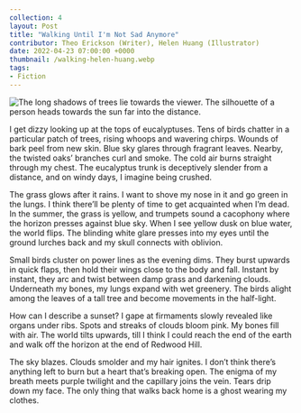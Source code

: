 ---
collection: 4
layout: Post
title: "Walking Until I'm Not Sad Anymore"
contributor: Theo Erickson (Writer), Helen Huang (Illustrator)
date: 2022-04-23 07:00:00 +0000
thumbnail: /walking-helen-huang.webp
tags: 
- Fiction
---
<div class="center">
    <img src="{{ site.baseurl }}/uploads/4/walking-helen-huang.jpg" 
        alt="The long shadows of trees lie towards the viewer. The silhouette of a person heads towards the sun far into the distance."
        class="w650" />
</div>

I get dizzy looking up at the tops of eucalyptuses. Tens of birds chatter in a particular patch of trees, rising whoops and wavering chirps. Wounds of bark peel from new skin. Blue sky glares through fragrant leaves. Nearby, the twisted oaks’ branches curl and smoke. The cold air burns straight through my chest. The eucalyptus trunk is deceptively slender from a distance, and on windy days, I imagine being crushed.

The grass glows after it rains. I want to shove my nose in it and go green in the lungs. I think there’ll be plenty of time to get acquainted when I’m dead. In the summer, the grass is yellow, and trumpets sound a cacophony where the horizon presses against blue sky. When I see yellow dusk on blue water, the world flips. The blinding white glare presses into my eyes until the ground lurches back and my skull connects with oblivion.

Small birds cluster on power lines as the evening dims. They burst upwards in quick flaps, then hold their wings close to the body and fall. Instant by instant, they arc and twist between damp grass and darkening clouds. Underneath my bones, my lungs expand with wet greenery. The birds alight among the leaves of a tall tree and become movements in the half-light.

How can I describe a sunset? I gape at firmaments slowly revealed like organs under ribs. Spots and streaks of clouds bloom pink. My bones fill with air. The world tilts upwards, till I think I could reach the end of the earth and walk off the horizon at the end of Redwood Hill. 

The sky blazes. Clouds smolder and my hair ignites. I don’t think there’s anything left to burn but a heart that’s breaking open. The enigma of my breath meets purple twilight and the capillary joins the vein. Tears drip down my face. The only thing that walks back home is a ghost wearing my clothes.
